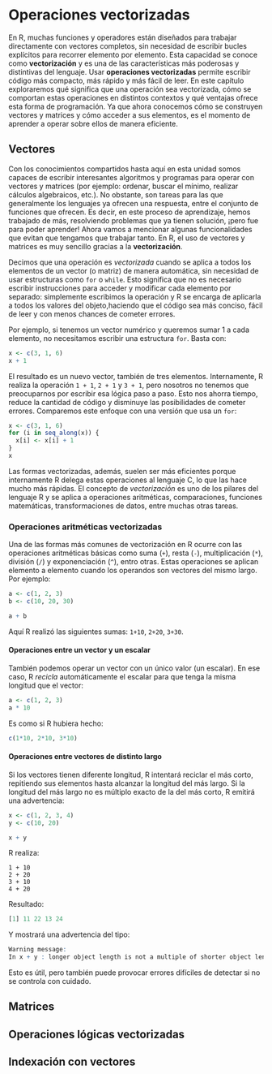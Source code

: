 ```{=latex}
\thispagestyle{primerapagina}
```

# Operaciones vectorizadas

::: {.presentacion-capitulo data-latex=""}
En R, muchas funciones y operadores están diseñados para trabajar directamente con vectores completos, sin necesidad de escribir bucles explícitos para recorrer elemento por elemento. Esta capacidad se conoce como **vectorización** y es una de las características más poderosas y distintivas del lenguaje. Usar **operaciones vectorizadas** permite escribir código más compacto, más rápido y más fácil de leer. En este capítulo exploraremos qué significa que una operación sea vectorizada, cómo se comportan estas operaciones en distintos contextos y qué ventajas ofrece esta forma de programación. Ya que ahora conocemos cómo se construyen vectores y matrices y cómo acceder a sus elementos, es el momento de aprender a operar sobre ellos de manera eficiente.
:::

## Vectores

Con los conocimientos compartidos hasta aquí en esta unidad somos capaces de escribir interesantes algoritmos y programas para operar con vectores y matrices (por ejemplo: ordenar, buscar el mínimo, realizar cálculos algebraicos, etc.). No obstante, son tareas para las que generalmente los lenguajes ya ofrecen una respuesta, entre el conjunto de funciones que ofrecen. Es decir, en este proceso de aprendizaje, hemos trabajado de más, resolviendo problemas que ya tienen solución, ¡pero fue para poder aprender! Ahora vamos a mencionar algunas funcionalidades que evitan que tengamos que trabajar tanto. En R, el uso de vectores y matrices es muy sencillo gracias a la **vectorización**.

::: {.condepto data-latex=""}
Decimos que una operación es *vectorizada* cuando se aplica a todos los elementos de un vector (o matriz) de manera automática, sin necesidad de usar estructuras como `for` o `while`. Esto significa que no es necesario escribir instrucciones para acceder y modificar cada elemento por separado: simplemente escribimos la operación y R se encarga de aplicarla a todos los valores del objeto,haciendo que el código sea más conciso, fácil de leer y con menos chances de cometer errores.
:::

Por ejemplo, si tenemos un vector numérico y queremos sumar 1 a cada elemento, no necesitamos escribir una estructura `for`. Basta con:

```r
x <- c(3, 1, 6)
x + 1
```

El resultado es un nuevo vector, también de tres elementos. Internamente, R realiza la operación `1 + 1`, `2 + 1` y `3 + 1`, pero nosotros no tenemos que preocuparnos por escribir esa lógica paso a paso. Esto nos ahorra tiempo, reduce la cantidad de código y disminuye las posibilidades de cometer errores. Comparemos este enfoque con una versión que usa un `for`:

```r
x <- c(3, 1, 6)
for (i in seq_along(x)) {
  x[i] <- x[i] + 1
}
x
```

Las formas vectorizadas, además, suelen ser más eficientes porque internamente R delega estas operaciones al lenguaje C, lo que las hace mucho más rápidas. El concepto de *vectorización* es uno de los pilares del lenguaje R y se aplica a operaciones aritméticas, comparaciones, funciones matemáticas, transformaciones de datos, entre muchas otras tareas.

### Operaciones aritméticas vectorizadas

Una de las formas más comunes de vectorización en R ocurre con las operaciones aritméticas básicas como suma (`+`), resta (`-`), multiplicación (`*`), división (`/`) y exponenciación (`^`), entro otras. Estas operaciones se aplican elemento a elemento cuando los operandos son vectores del mismo largo. Por ejemplo:

```r
a <- c(1, 2, 3)
b <- c(10, 20, 30)

a + b
```

Aquí R realizó las siguientes sumas: `1+10`, `2+20`, `3+30`.

#### Operaciones entre un vector y un escalar

También podemos operar un vector con un único valor (un escalar). En ese caso, R *recicla* automáticamente el escalar para que tenga la misma longitud que el vector:

```r
a <- c(1, 2, 3)
a * 10
```





Es como si R hubiera hecho:

```r
c(1*10, 2*10, 3*10)
```

#### Operaciones entre vectores de distinto largo

Si los vectores tienen diferente longitud, R intentará reciclar el más corto, repitiendo sus elementos hasta alcanzar la longitud del más largo. Si la longitud del más largo no es múltiplo exacto de la del más corto, R emitirá una advertencia:

```r
x <- c(1, 2, 3, 4)
y <- c(10, 20)

x + y
```

R realiza:

```
1 + 10
2 + 20
3 + 10
4 + 20
```

Resultado:

```r
[1] 11 22 13 24
```

Y mostrará una advertencia del tipo:

```r
Warning message:
In x + y : longer object length is not a multiple of shorter object length
```

Esto es útil, pero también puede provocar errores difíciles de detectar si no se controla con cuidado.


## Matrices


## Operaciones lógicas vectorizadas


## Indexación con vectores



